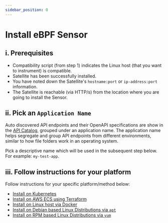 ```yaml
---
sidebar_position: 0
---
```


# Install eBPF Sensor

## i. Prerequisites
- Compatibility script (from step 1) indicates the Linux host (that you want to instrument) is compatible.
- Satellite has been successfully installed.
- You have noted down the Satellite's `hostname:port` or `ip-address:port` information.
- The Satellite is reachable (via HTTP/s) from the location where you are going to install the Sensor.

## ii. Pick an `Application Name`
Auto discovered API endpoints and their OpenAPI specifications are show in the [API Catalog](/guides/security-testing/concepts/api-catalog/api-catalog.md), grouped under an application name. The application name helps segregate and group API endpoints from different environments, similar to how file folders work in an operating system.

Pick a descriptive name which will be used in the subsequent step below. For example: `my-test-app`.

## iii. Follow instructions for your platform
Follow instructions for your specific platform/method below:
- [Install on Kubernetes](/install-traffic-capture-sensors/ebpf-sensor/sensor-kubernetes)
- [Install on AWS ECS using Terraform](/install-traffic-capture-sensors/ebpf-sensor/sensor-aws-ecs-terraform)
- [Install on Linux host via Docker](/install-traffic-capture-sensors/ebpf-sensor/sensor-docker)
- [Install on Debian based Linux Distributions via `apt`](/install-traffic-capture-sensors/ebpf-sensor/sensor-apt-package)
- [Install on RPM based Linux Distributions via `yum`](/install-traffic-capture-sensors/ebpf-sensor/sensor-yum-package)

<br></br>
